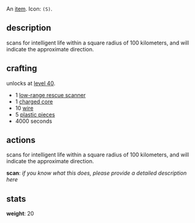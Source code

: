 An [[items|item]]. Icon: <code><nowiki>(S)</nowiki></code>.

== description ==

scans for intelligent life within a square radius of 100 kilometers, and will indicate the approximate direction.

== crafting ==

unlocks at [[level 40]].

* 1 [[low-range rescue scanner]]
* 1 [[charged core]]
* 10 [[wire]]
* 5 [[plastic pieces]]
* 4000 seconds

== actions ==

scans for intelligent life within a square radius of 100 kilometers, and will indicate the approximate direction.

'''scan''': ''if you know what this does, please provide a detailed description here''

== stats ==

'''weight''': 20